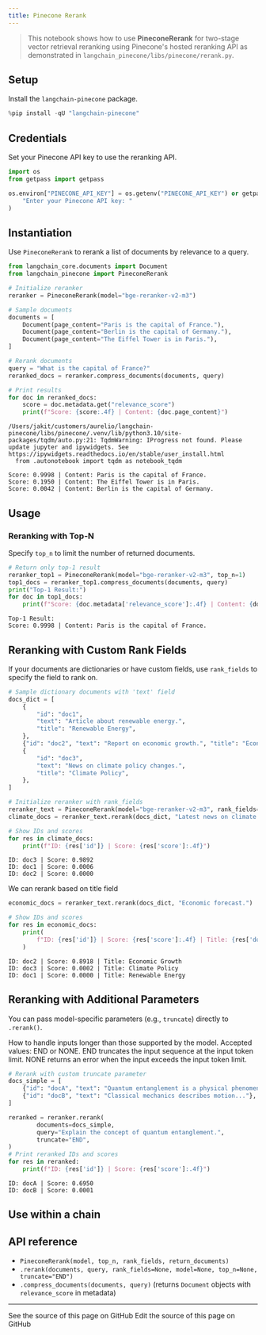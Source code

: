 ```yaml
---
title: Pinecone Rerank
---
```


> This notebook shows how to use **PineconeRerank** for two-stage vector retrieval reranking using Pinecone's hosted reranking API as demonstrated in `langchain_pinecone/libs/pinecone/rerank.py`.

## Setup

Install the `langchain-pinecone` package.

```python
%pip install -qU "langchain-pinecone"
```

## Credentials

Set your Pinecone API key to use the reranking API.

```python
import os
from getpass import getpass

os.environ["PINECONE_API_KEY"] = os.getenv("PINECONE_API_KEY") or getpass(
    "Enter your Pinecone API key: "
)
```

## Instantiation

Use `PineconeRerank` to rerank a list of documents by relevance to a query.

```python
from langchain_core.documents import Document
from langchain_pinecone import PineconeRerank

# Initialize reranker
reranker = PineconeRerank(model="bge-reranker-v2-m3")

# Sample documents
documents = [
    Document(page_content="Paris is the capital of France."),
    Document(page_content="Berlin is the capital of Germany."),
    Document(page_content="The Eiffel Tower is in Paris."),
]

# Rerank documents
query = "What is the capital of France?"
reranked_docs = reranker.compress_documents(documents, query)

# Print results
for doc in reranked_docs:
    score = doc.metadata.get("relevance_score")
    print(f"Score: {score:.4f} | Content: {doc.page_content}")
```

```output
/Users/jakit/customers/aurelio/langchain-pinecone/libs/pinecone/.venv/lib/python3.10/site-packages/tqdm/auto.py:21: TqdmWarning: IProgress not found. Please update jupyter and ipywidgets. See https://ipywidgets.readthedocs.io/en/stable/user_install.html
  from .autonotebook import tqdm as notebook_tqdm
```
```output
Score: 0.9998 | Content: Paris is the capital of France.
Score: 0.1950 | Content: The Eiffel Tower is in Paris.
Score: 0.0042 | Content: Berlin is the capital of Germany.
```

## Usage

### Reranking with Top-N

Specify `top_n` to limit the number of returned documents.

```python
# Return only top-1 result
reranker_top1 = PineconeRerank(model="bge-reranker-v2-m3", top_n=1)
top1_docs = reranker_top1.compress_documents(documents, query)
print("Top-1 Result:")
for doc in top1_docs:
    print(f"Score: {doc.metadata['relevance_score']:.4f} | Content: {doc.page_content}")
```

```output
Top-1 Result:
Score: 0.9998 | Content: Paris is the capital of France.
```

## Reranking with Custom Rank Fields

If your documents are dictionaries or have custom fields, use `rank_fields` to specify the field to rank on.

```python
# Sample dictionary documents with 'text' field
docs_dict = [
    {
        "id": "doc1",
        "text": "Article about renewable energy.",
        "title": "Renewable Energy",
    },
    {"id": "doc2", "text": "Report on economic growth.", "title": "Economic Growth"},
    {
        "id": "doc3",
        "text": "News on climate policy changes.",
        "title": "Climate Policy",
    },
]

# Initialize reranker with rank_fields
reranker_text = PineconeRerank(model="bge-reranker-v2-m3", rank_fields=["text"])
climate_docs = reranker_text.rerank(docs_dict, "Latest news on climate change.")

# Show IDs and scores
for res in climate_docs:
    print(f"ID: {res['id']} | Score: {res['score']:.4f}")
```

```output
ID: doc3 | Score: 0.9892
ID: doc1 | Score: 0.0006
ID: doc2 | Score: 0.0000
```

We can rerank based on title field

```python
economic_docs = reranker_text.rerank(docs_dict, "Economic forecast.")

# Show IDs and scores
for res in economic_docs:
    print(
        f"ID: {res['id']} | Score: {res['score']:.4f} | Title: {res['document']['title']}"
    )
```

```output
ID: doc2 | Score: 0.8918 | Title: Economic Growth
ID: doc3 | Score: 0.0002 | Title: Climate Policy
ID: doc1 | Score: 0.0000 | Title: Renewable Energy
```

## Reranking with Additional Parameters

You can pass model-specific parameters (e.g., `truncate`) directly to `.rerank()`.

How to handle inputs longer than those supported by the model. Accepted values: END or NONE.
END truncates the input sequence at the input token limit. NONE returns an error when the input exceeds the input token limit.

```python
# Rerank with custom truncate parameter
docs_simple = [
    {"id": "docA", "text": "Quantum entanglement is a physical phenomenon..."},
    {"id": "docB", "text": "Classical mechanics describes motion..."},
]

reranked = reranker.rerank(
        documents=docs_simple,
        query="Explain the concept of quantum entanglement.",
        truncate="END",
)
# Print reranked IDs and scores
for res in reranked:
    print(f"ID: {res['id']} | Score: {res['score']:.4f}")
```

```output
ID: docA | Score: 0.6950
ID: docB | Score: 0.0001
```

## Use within a chain

## API reference

- `PineconeRerank(model, top_n, rank_fields, return_documents)`
- `.rerank(documents, query, rank_fields=None, model=None, top_n=None, truncate="END")`
- `.compress_documents(documents, query)` (returns `Document` objects with `relevance_score` in metadata)

---

<CardGroup cols={2}>
  <Card title="View Source" icon="eye" href="https://github.com/langchain-ai/docs/blob/main/src/oss/python/integrations/retrievers/pinecone_rerank.mdx">
    See the source of this page on GitHub
  </Card>
  <Card title="Edit Source" icon="pen-to-square" href="https://github.com/langchain-ai/docs/edit/main/src/oss/python/integrations/retrievers/pinecone_rerank.mdx">
    Edit the source of this page on GitHub
  </Card>
</CardGroup>
